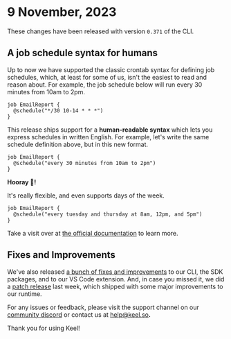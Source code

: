 # 9 November, 2023

These changes have been released with version `0.371` of the CLI.

## A job schedule syntax for humans 

Up to now we have supported the classic crontab syntax for defining job schedules, which, at least for some of us, isn't the easiest to read and reason about. For example, the job schedule below will run every 30 minutes from 10am to 2pm.

```keel filename="Schedule syntax for robots"
job EmailReport {
  @schedule("*/30 10-14 * * *")
}
```

This release ships support for a **human-readable syntax** which lets you express schedules in written English. For example, let's write the same schedule definition above, but in this new format.

```keel filename="Schedule syntax for humans"
job EmailReport {
  @schedule("every 30 minutes from 10am to 2pm")
}
```

**Hooray 🙌!**

It's really flexible, and even supports days of the week.

```keel
job EmailReport {
  @schedule("every tuesday and thursday at 8am, 12pm, and 5pm")
}
```

Take a visit over at [the official documentation](/jobs) to learn more.

## Fixes and Improvements

We've also released [a bunch of fixes and improvements](https://github.com/teamkeel/keel/releases/tag/v0.371.0) to our CLI, the SDK packages, and to our VS Code extension. And, in case you missed it, we did a [patch release](https://github.com/teamkeel/keel/releases/tag/v0.370.1) last week, which shipped with some major improvements to our runtime.

For any issues or feedback, please visit the support channel on our [community discord](https://keel.so/discord) or contact us at [help@keel.so](mailto:help@keel.so)**.**

Thank you for using Keel!